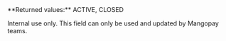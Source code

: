 <ParamField body="UserStatus" type="string">     
**Returned values:** ACTIVE, CLOSED

Internal use only. This field can only be used and updated by Mangopay teams.  
</ParamField>